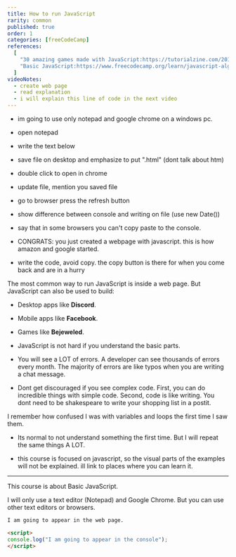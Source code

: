 ```yaml
---
title: How to run JavaScript
rarity: common
published: true
order: 1
categories: [freeCodeCamp]
references:
  [
    "30 amazing games made with JavaScript:https://tutorialzine.com/2015/02/30-amazing-games-made-only-with-html5",
    "Basic JavaScript:https://www.freecodecamp.org/learn/javascript-algorithms-and-data-structures/basic-javascript",
  ]
videoNotes:
  - create web page
  - read explanation
  - i will explain this line of code in the next video
---
```

- im going to use only notepad and google chrome on a windows pc.
- open notepad
- write the text below
- save file on desktop and emphasize to put ".html" (dont talk about htm)
- double click to open in chrome
- update file, mention you saved file
- go to browser press the refresh button
- show difference between console and writing on file (use new Date())
- say that in some browsers you can't copy paste to the console.
- CONGRATS: you just created a webpage with javascript. this is how amazon and google started.

- write the code, avoid copy. the copy button is there for when you come back and are in a hurry

The most common way to run JavaScript is inside a web page. But JavaScript can also be used to build:

- Desktop apps like **Discord**.
- Mobile apps like **Facebook**.
- Games like **Bejeweled**.

- JavaScript is not hard if you understand the basic parts. 
- You will see a LOT of errors. A developer can see thousands of errors every month. The majority of errors are like typos when you are writing a chat message. 
- Dont get discouraged if you see complex code. First, you can do incredible things with simple code. Second, code is like writing. You dont need to be shakespeare to write your shopping list in a postit. 

I remember how confused I was with variables and loops the first time I saw them.
- Its normal to not understand something the first time. But I will repeat the same things A LOT. 

- this course is focused on javascript, so the visual parts of the examples will not be explained. ill link to places where you can learn it.


---
This course is about Basic JavaScript. 

I will only use a text editor (Notepad) and Google Chrome. But you can use other text editors or browsers.






```html
I am going to appear in the web page.

<script>
console.log("I am going to appear in the console");
</script>
```
